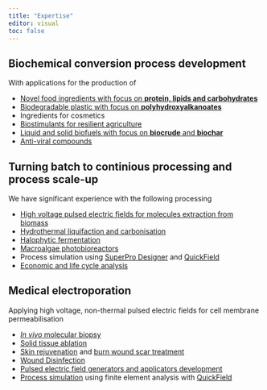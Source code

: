 ```yaml
---
title: "Expertise"
editor: visual
toc: false
---
```


## Biochemical conversion process development 

With applications for the production of 

- [Novel food ingredients with focus on **protein, lipids and carbohydrates**](https://link.springer.com/article/10.1007/s10811-020-02044-0)
- [Biodegradable plastic with focus on **polyhydroxyalkanoates**](https://www.sciencedirect.com/science/article/pii/S0960852422004047)
- Ingredients for cosmetics
- [Biostimulants for resilient agriculture](https://www.sciencedirect.com/science/article/pii/S2211926421004288)
- [Liquid and solid biofuels with focus on **biocrude** and **biochar**](https://www.sciencedirect.com/science/article/pii/S2590174523001319)
- [Anti-viral compounds](https://www.ncbi.nlm.nih.gov/pmc/articles/PMC8601053/)


## Turning batch to continious processing and process scale-up

We have significant experience with the following processing 

- [High voltage pulsed electric fields for molecules extraction from biomass](https://pubs.acs.org/doi/full/10.1021/acsfoodscitech.2c00247)
- [Hydrothermal liquifaction and carbonisation](https://www.sciencedirect.com/science/article/pii/S2590174523001319) 
- [Halophytic fermentation](https://www.sciencedirect.com/science/article/pii/S0960852421013067)
- [Macroalgae photobioreactors](https://www.sciencedirect.com/science/article/pii/S0960852417309628)
- Process simulation using [SuperPro Designer](https://www.intelligen.com/products/superpro-overview/) and [QuickField](https://quickfield.com/science.htm)
- [Economic and life cycle analysis](https://www.sciencedirect.com/science/article/pii/S0921800923000447)

## Medical electroporation
Applying high voltage, non-thermal pulsed electric fields for cell membrane permeabilisation

- [*In vivo* molecular biopsy](https://www.nature.com/articles/s41598-022-19984-x)
- [Solid tissue ablation](https://peerj.com/articles/1571/)
- [Skin rejuvenation](https://pubmed.ncbi.nlm.nih.gov/27976527/) and [burn wound scar treatment](https://www.sciencedirect.com/science/article/pii/S0022202X16320966) 
- [Wound Disinfection](https://www.ncbi.nlm.nih.gov/pmc/articles/PMC4286470/) 
- [Pulsed electric field generators and applicators development](https://pubmed.ncbi.nlm.nih.gov/37154990/) 
- [Process simulation](https://pubmed.ncbi.nlm.nih.gov/37154990/) using finite element analysis with [QuickField](https://quickfield.com/science.htm)


